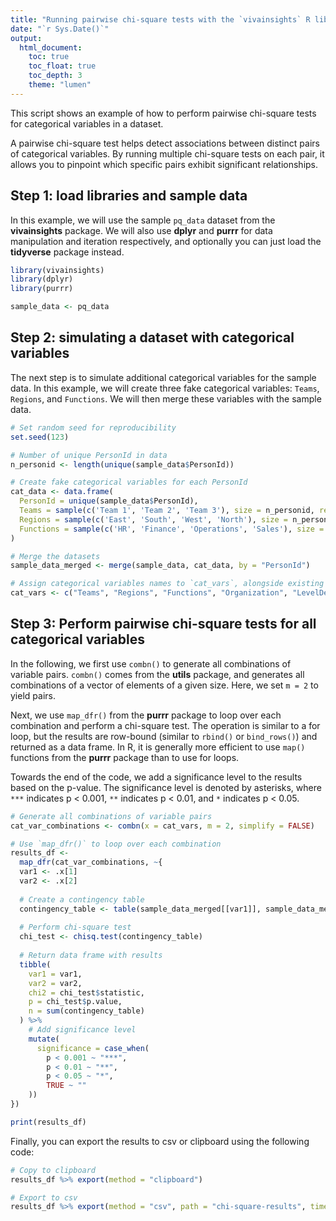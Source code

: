 ```yaml
---
title: "Running pairwise chi-square tests with the `vivainsights` R library"
date: "`r Sys.Date()`"
output: 
  html_document:
    toc: true
    toc_float: true
    toc_depth: 3
    theme: "lumen"
---
```


This script shows an example of how to perform pairwise chi-square tests for categorical variables in a dataset.

A pairwise chi-square test helps detect associations between distinct pairs of categorical variables. By running multiple chi-square tests on each pair, it allows you to pinpoint which specific pairs exhibit significant relationships.

## Step 1: load libraries and sample data

In this example, we will use the sample `pq_data` dataset from the **vivainsights** package. We will also use **dplyr** and **purrr** for data manipulation and iteration respectively, and optionally you can just load the **tidyverse** package instead.

```r
library(vivainsights)
library(dplyr)
library(purrr)

sample_data <- pq_data
```

## Step 2: simulating a dataset with categorical variables

The next step is to simulate additional categorical variables for the sample data. In this example, we will create three fake categorical variables: `Teams`, `Regions`, and `Functions`. We will then merge these variables with the sample data.

```r
# Set random seed for reproducibility
set.seed(123)

# Number of unique PersonId in data
n_personid <- length(unique(sample_data$PersonId))

# Create fake categorical variables for each PersonId
cat_data <- data.frame(
  PersonId = unique(sample_data$PersonId),
  Teams = sample(c('Team 1', 'Team 2', 'Team 3'), size = n_personid, replace = TRUE),
  Regions = sample(c('East', 'South', 'West', 'North'), size = n_personid, replace = TRUE),
  Functions = sample(c('HR', 'Finance', 'Operations', 'Sales'), size = n_personid, replace = TRUE)
)

# Merge the datasets
sample_data_merged <- merge(sample_data, cat_data, by = "PersonId")

# Assign categorical variables names to `cat_vars`, alongside existing variables
cat_vars <- c("Teams", "Regions", "Functions", "Organization", "LevelDesignation")
```

## Step 3: Perform pairwise chi-square tests for all categorical variables

In the following, we first use `combn()` to generate all combinations of variable pairs. `combn()` comes from the **utils** package, and generates all combinations of a vector of elements of a given size. Here, we set `m = 2` to yield pairs.

Next, we use `map_dfr()` from the **purrr** package to loop over each combination and perform a chi-square test. The operation is similar to a for loop, but the results are row-bound (similar to `rbind()` or `bind_rows()`) and returned as a data frame. In R, it is generally more efficient to use `map()` functions from the **purrr** package than to use for loops.

Towards the end of the code, we add a significance level to the results based on the p-value. The significance level is denoted by asterisks, where `***` indicates p < 0.001, `**` indicates p < 0.01, and `*` indicates p < 0.05.

```r
# Generate all combinations of variable pairs
cat_var_combinations <- combn(x = cat_vars, m = 2, simplify = FALSE)

# Use `map_dfr()` to loop over each combination
results_df <-
  map_dfr(cat_var_combinations, ~{
  var1 <- .x[1]
  var2 <- .x[2]
  
  # Create a contingency table
  contingency_table <- table(sample_data_merged[[var1]], sample_data_merged[[var2]])
  
  # Perform chi-square test
  chi_test <- chisq.test(contingency_table)
  
  # Return data frame with results
  tibble(
    var1 = var1,
    var2 = var2,
    chi2 = chi_test$statistic,
    p = chi_test$p.value,
    n = sum(contingency_table)
  ) %>%
    # Add significance level
    mutate(
      significance = case_when(
        p < 0.001 ~ "***",
        p < 0.01 ~ "**",
        p < 0.05 ~ "*",
        TRUE ~ ""
    ))
})

print(results_df)
```

Finally, you can export the results to csv or clipboard using the following code:

```r
# Copy to clipboard
results_df %>% export(method = "clipboard")

# Export to csv
results_df %>% export(method = "csv", path = "chi-square-results", timestamp = FALSE)
```